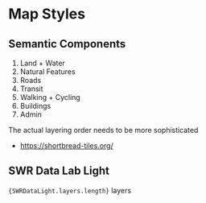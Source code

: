

<Meta of={MapStyleStories}/>

# Map Styles

## Semantic Components

1. Land + Water
2. Natural Features
3. Roads
4. Transit
5. Walking + Cycling
6. Buildings
7. Admin

The actual layering order needs to be more sophisticated

- https://shortbread-tiles.org/

## SWR Data Lab Light

<code>{SWRDataLight.layers.length}</code> layers

<Stories/>
